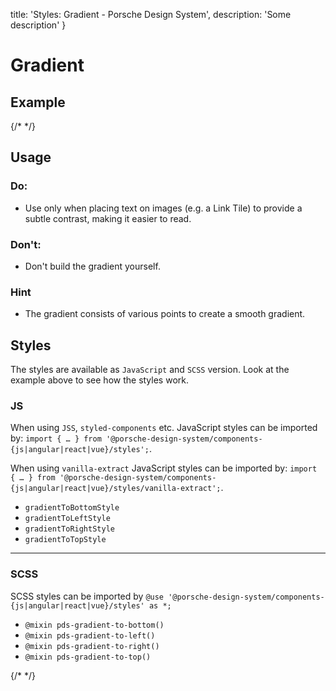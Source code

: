  title: 'Styles: Gradient - Porsche Design System',
  description: 'Some description'
}

# Gradient

## Example

{/* <Playground :frameworkMarkup="codeExample" :externalStackBlitzDependencies="['styled-components']"><ExampleStylesGradient /></Playground> */}

## Usage

### Do:

- Use only when placing text on images (e.g. a Link Tile) to provide a subtle contrast, making it easier to read.

### Don't:

- Don't build the gradient yourself.

### Hint

- The gradient consists of various points to create a smooth gradient.

## Styles

The styles are available as `JavaScript` and `SCSS` version. Look at the example above to see how the styles work.

### JS

When using `JSS`, `styled-components` etc. JavaScript styles can be imported by:
`import { … } from '@porsche-design-system/components-{js|angular|react|vue}/styles';`.

When using `vanilla-extract` JavaScript styles can be imported by:
`import { … } from '@porsche-design-system/components-{js|angular|react|vue}/styles/vanilla-extract';`.

- `gradientToBottomStyle`
- `gradientToLeftStyle`
- `gradientToRightStyle`
- `gradientToTopStyle`

---

### SCSS

SCSS styles can be imported by `@use '@porsche-design-system/components-{js|angular|react|vue}/styles' as *;`

- `@mixin pds-gradient-to-bottom()`
- `@mixin pds-gradient-to-left()`
- `@mixin pds-gradient-to-right()`
- `@mixin pds-gradient-to-top()`

{/* <script lang="ts">

  @Component({
  components: {
  ExampleStylesGradient
},
})
  codeExample = getStylesGradientCodeSamples();

  public mounted(): void {
  adjustSelectedFramework(this.codeExample);
}
}
</script> */}
